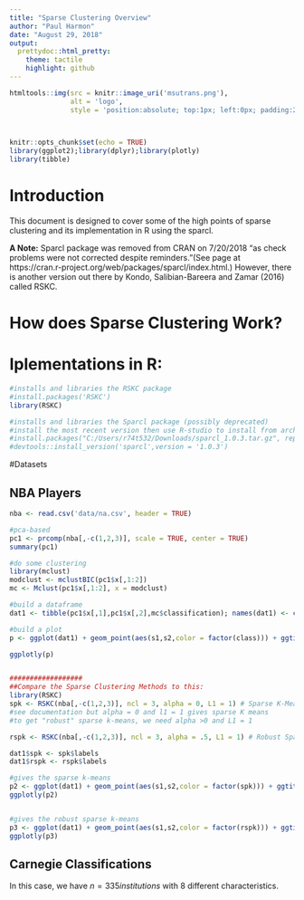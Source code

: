 ```yaml
---
title: "Sparse Clustering Overview"
author: "Paul Harmon"
date: "August 29, 2018"
output: 
  prettydoc::html_pretty:
    theme: tactile
    highlight: github
---
```


```r
htmltools::img(src = knitr::image_uri('msutrans.png'), 
               alt = 'logo', 
               style = 'position:absolute; top:1px; left:0px; padding:2px;height:100px;')

               
```

```r
knitr::opts_chunk$set(echo = TRUE)
library(ggplot2);library(dplyr);library(plotly)
library(tibble)
```

# Introduction
This document is designed to cover some of the high points of sparse clustering and its implementation in R using the sparcl. 

**A Note:** Sparcl package was removed from CRAN on 7/20/2018 "as check problems were not corrected despite reminders."(See page at https://cran.r-project.org/web/packages/sparcl/index.html.) However, there is another version out there by Kondo, Salibian-Bareera and Zamar (2016) called RSKC. 

# How does Sparse Clustering Work?



# Iplementations in R: 

```r
#installs and libraries the RSKC package
#install.packages('RSKC')
library(RSKC)

#installs and libraries the Sparcl package (possibly deprecated)
#install the most recent version then use R-studio to install from archived file
#install.packages("C:/Users/r74t532/Downloads/sparcl_1.0.3.tar.gz", repos = NULL, type = "source")
#devtools::install_version('sparcl',version = '1.0.3')
```



#Datasets 

## NBA Players
```r
nba <- read.csv('data/na.csv', header = TRUE)

#pca-based
pc1 <- prcomp(nba[,-c(1,2,3)], scale = TRUE, center = TRUE)
summary(pc1)

#do some clustering
library(mclust)
modclust <- mclustBIC(pc1$x[,1:2])
mc <- Mclust(pc1$x[,1:2], x = modclust)

#build a dataframe
dat1 <- tibble(pc1$x[,1],pc1$x[,2],mc$classification); names(dat1) <- c('s1','s2','class')

#build a plot
p <- ggplot(dat1) + geom_point(aes(s1,s2,color = factor(class))) + ggtitle("NBA Rookies 2017") + theme_classic()

ggplotly(p)


##################
##Compare the Sparse Clustering Methods to this: 
library(RSKC)
spk <- RSKC(nba[,-c(1,2,3)], ncl = 3, alpha = 0, L1 = 1) # Sparse K-Means
#see documentation but alpha = 0 and l1 = 1 gives sparse K means
#to get "robust" sparse k-means, we need alpha >0 and L1 = 1

rspk <- RSKC(nba[,-c(1,2,3)], ncl = 3, alpha = .5, L1 = 1) # Robust Sparse K-Means

dat1$spk <- spk$labels
dat1$rspk <- rspk$labels

#gives the sparse k-means 
p2 <- ggplot(dat1) + geom_point(aes(s1,s2,color = factor(spk))) + ggtitle("NBA Rookies 2017") + theme_classic()
ggplotly(p2)


#gives the robust sparse k-means
p3 <- ggplot(dat1) + geom_point(aes(s1,s2,color = factor(rspk))) + ggtitle("NBA Rookies 2017") + theme_classic()
ggplotly(p3)

```



## Carnegie Classifications
In this case, we have $n = 335 institutions$ with 8 different characteristics. 
```r

```









